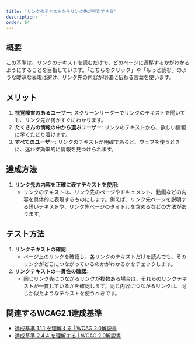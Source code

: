 ```yaml
---
title: 'リンクのテキストからリンク先が判別できる'
description: ' '
order: 64
---
```


## 概要
この基準は、リンクのテキストを読むだけで、どのページに遷移するかがわかるようにすることを目指しています。「こちらをクリック」や「もっと読む」のような曖昧な表現は避け、リンク先の内容が明確に伝わる言葉を使います。

## メリット
1. **視覚障害のあるユーザー**: スクリーンリーダーでリンクのテキストを聞いても、リンク先が何かすぐにわかります。
2. **たくさんの情報の中から選ぶユーザー**: リンクのテキストから、欲しい情報に早くたどり着けます。
3. **すべてのユーザー**: リンクのテキストが明確であると、ウェブを使うときに、迷わず効率的に情報を見つけられます。

## 達成方法
1. **リンク先の内容を正確に表すテキストを使用**:
    - リンクのテキストは、リンク先のページやドキュメント、動画などの内容を具体的に表現するものにします。例えば、リンク先ページを説明する短いテキストや、リンク先ページのタイトルを含めるなどの方法があります。

## テスト方法
1. **リンクテキストの確認**:
    - ページ上のリンクを確認し、各リンクのテキストだけを読んでも、そのリンクがどこにつながっているのかがわかるかをチェックします。
3. **リンクテキストの一貫性の確認**:
    - 同じリンク先につながるリンクが複数ある場合は、それらのリンクテキストが一貫しているかを確認します。同じ内容につながるリンクは、同じか似たようなテキストを使うべきです。

## 関連するWCAG2.1達成基準
- [達成基準 1.1.1 を理解する | WCAG 2.0解説書](https://waic.jp/translations/UNDERSTANDING-WCAG20/text-equiv-all.html)
- [達成基準 2.4.4 を理解する | WCAG 2.0解説書](https://waic.jp/translations/UNDERSTANDING-WCAG20/navigation-mechanisms-refs.html)
